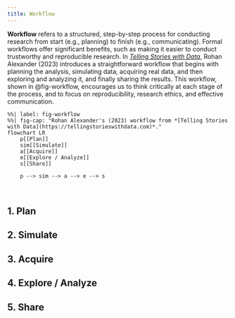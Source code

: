 ```yaml
---
title: Workflow
---
```


**Workflow** refers to a structured, step-by-step process for conducting research from start (e.g., planning) to finish (e.g., communicating). Formal workflows offer significant benefits, such as making it easier to conduct trustworthy and reproducible research. In [*Telling Stories with Data*](https://tellingstorieswithdata.com), Rohan Alexander (2023) introduces a straightforward workflow that begins with planning the analysis, simulating data, acquiring real data, and then exploring and analyzing it, and finally sharing the results. This workflow, shown in @fig-workflow, encourages us to think critically at each stage of the process, and to focus on reproducibility, research ethics, and effective communication.

```mermaid
%%| label: fig-workflow
%%| fig-cap: "Rohan Alexander's (2023) workflow from *[Telling Stories with Data](https://tellingstorieswithdata.com)*."
flowchart LR
    p[[Plan]]
    sim[[Simulate]]
    a[[Acquire]]
    e[[Explore / Analyze]]
    s[[Share]]

    p --> sim --> a --> e --> s
```

<br>

## 1. Plan

## 2. Simulate

## 3. Acquire

## 4. Explore / Analyze

## 5. Share
